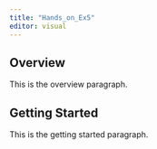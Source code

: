 ```yaml
---
title: "Hands_on_Ex5"
editor: visual
---
```


## Overview

This is the overview paragraph.

## Getting Started

This is the getting started paragraph.

